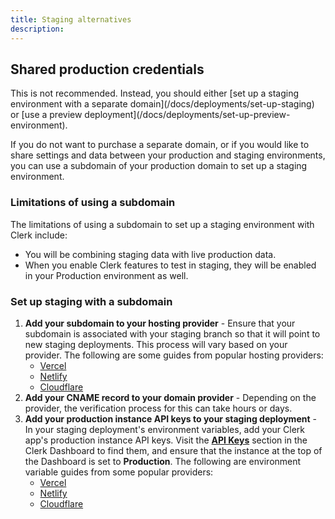 ```yaml
---
title: Staging alternatives
description:
---
```


## Shared production credentials

<Callout type="danger">
  This is not recommended. Instead, you should either [set up a staging environment with a separate domain](/docs/deployments/set-up-staging) or [use a preview deployment](/docs/deployments/set-up-preview-environment).
</Callout>

If you do not want to purchase a separate domain, or if you would like to share settings and data between your production and staging environments, you can use a subdomain of your production domain to set up a staging environment.

### Limitations of using a subdomain

The limitations of using a subdomain to set up a staging environment with Clerk include:

- You will be combining staging data with live production data.
- When you enable Clerk features to test in staging, they will be enabled in your Production environment as well.

### Set up staging with a subdomain

1. **Add your subdomain to your hosting provider** - Ensure that your subdomain is associated with your staging branch so that it will point to new staging deployments. This process will vary based on your provider. The following are some guides from popular hosting providers:
    - [Vercel](https://vercel.com/guides/set-up-a-staging-environment-on-vercel)
    - [Netlify](https://docs.netlify.com/domains-https/netlify-dns/delegate-a-subdomain-to-netlify-dns/)
    - [Cloudflare](https://developers.cloudflare.com/dns/manage-dns-records/how-to/create-subdomain/)
2. **Add your CNAME record to your domain provider** - Depending on the provider, the verification process for this can take hours or days.
3. **Add your production instance API keys to your staging deployment** - In your staging deployment's environment variables, add your Clerk app's production instance API keys. Visit the [**API Keys**](https://dashboard.clerk.com/last-active?path=api-keys) section in the Clerk Dashboard to find them, and ensure that the instance at the top of the Dashboard is set to **Production**. The following are environment variable guides from some popular providers:
    - [Vercel](https://vercel.com/docs/projects/environment-variables#declare-an-environment-variable)
    - [Netlify](https://docs.netlify.com/environment-variables/get-started/#create-environment-variables)
    - [Cloudflare](https://developers.cloudflare.com/workers/configuration/environment-variables/#add-environment-variables-via-the-dashboar)
